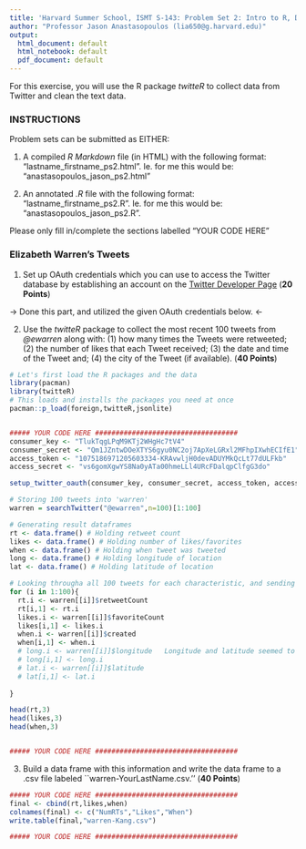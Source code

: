 ```yaml
---
title: 'Harvard Summer School, ISMT S-143: Problem Set 2: Intro to R, Due 7/9/19 by 11:59PM (100 Points)'
author: "Professor Jason Anastasopoulos (lia650@g.harvard.edu)"
output:
  html_document: default
  html_notebook: default
  pdf_document: default
---
```


For this exercise, you will use the R package *twitteR* to collect data from Twitter and clean the text data.

### INSTRUCTIONS

Problem sets can be submitted as EITHER:

1. A compiled *R Markdown* file (in HTML) with the following format: "lastname_firstname_ps2.html". Ie. for me this would be: "anastasopoulos_jason_ps2.html"

2. An annotated *.R* file with the following format: "lastname_firstname_ps2.R". Ie. for me this would be: "anastasopoulos_jason_ps2.R". 

Please only fill in/complete the sections labelled "YOUR CODE HERE"
  
### Elizabeth Warren's Tweets

1. Set up OAuth credentials which you can use to access the Twitter database by establishing an account on the [Twitter Developer Page](https://apps.twitter.com)  (**20 Points**)

-> Done this part, and utilized the given OAuth credentials below. <- 
	
2. Use the *twitteR* package to collect the most recent 100 tweets from *@ewarren* along with: (1) how many times the Tweets were retweeted; (2) the number of likes that each Tweet received; (3) the date and time of the Tweet and; (4) the city of the Tweet (if available).  (**40 Points**)


```r
# Let's first load the R packages and the data
library(pacman)
library(twitteR)
# This loads and installs the packages you need at once
pacman::p_load(foreign,twitteR,jsonlite)


##### YOUR CODE HERE ###################################
consumer_key <- "TlukTqgLPqM9KTj2WHgHc7tV4"
consumer_secret <- "Qm1JZntwDOeXTYS6gyu0NC2oj7ApXeLGRxl2MFhpIXwhECIfE1"
access_token <- "1075186971205603334-KRAvwljH0devADUYMkQcLt77dULFkb"
access_secret <- "vs6gomXgwYS8Na0yATa00hmeLLl4URcFDalqpClfgG3do"

setup_twitter_oauth(consumer_key, consumer_secret, access_token, access_secret)

# Storing 100 tweets into 'warren'
warren = searchTwitter("@ewarren",n=100)[1:100]

# Generating result dataframes 
rt <- data.frame() # Holding retweet count 
likes <- data.frame() # Holding number of likes/favorites
when <- data.frame() # Holding when tweet was tweeted
long <- data.frame() # Holding longitude of location 
lat <- data.frame() # Holding latitude of location 

# Looking througha all 100 tweets for each characteristic, and sending the info to the appropriate result dataframe
for (i in 1:100){
  rt.i <- warren[[i]]$retweetCount
  rt[i,1] <- rt.i
  likes.i <- warren[[i]]$favoriteCount
  likes[i,1] <- likes.i
  when.i <- warren[[i]]$created
  when[i,1] <- when.i
  # long.i <- warren[[i]]$longitude   Longitude and latitude seemed to be widely unavailable, thus not including them in looping efforts
  # long[i,1] <- long.i
  # lat.i <- warren[[i]]$latitude
  # lat[i,1] <- lat.i
  
}

head(rt,3)
head(likes,3)
head(when,3)


##### YOUR CODE HERE ###################################
```


3. Build a data frame  with this information and write the data frame to a .csv file labeled ``warren-YourLastName.csv.''  (**40 Points**)


```r
##### YOUR CODE HERE ###################################
final <- cbind(rt,likes,when)
colnames(final) <- c("NumRTs","Likes","When")
write.table(final,"warren-Kang.csv")

##### YOUR CODE HERE ###################################
```

